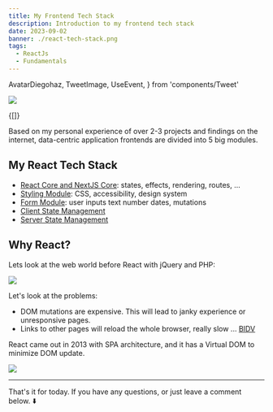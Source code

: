 ```yaml
---
title: My Frontend Tech Stack
description: Introduction to my frontend tech stack
date: 2023-09-02
banner: ./react-tech-stack.png
tags:
  - ReactJs
  - Fundamentals
---
```


  AvatarDiegohaz,
  TweetImage,
  UseEvent,
} from 'components/Tweet'

<img src="./react-tech-stack.png" />

<Translations>{[]}</Translations>

Based on my personal experience of over 2-3 projects and findings on the internet, data-centric application frontends are divided into 5 big modules.

## My React Tech Stack

- [React Core and NextJS Core](react-core): states, effects, rendering, routes, ...
- [Styling Module](): CSS, accessibility, design system
- [Form Module](): user inputs text number dates, mutations
- [Client State Management](client-state-vs-server-state)
- [Server State Management](client-state-vs-server-state)

## Why React?

Lets look at the web world before React with jQuery and PHP:

<img src="./jquery.webp" />
<Attribution name="Mutating the DOM with Javascript" />

Let's look at the problems:

- DOM mutations are expensive. This will lead to janky experience or unresponsive pages.
- Links to other pages will reload the whole browser, really slow ... [BIDV](https://www.bidv.net/bidvorg/service/)

React came out in 2013 with SPA architecture, and it has a Virtual DOM to minimize DOM update.

<img src="./why-react.webp" />
<Attribution name="React with VDOM" />

---

That's it for today. If you have any questions, or just leave a comment below. ⬇️

<Comments />
